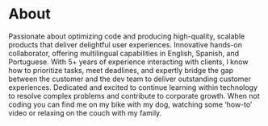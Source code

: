 # About

Passionate about optimizing code and producing high-quality, scalable products that deliver delightful user experiences.
Innovative hands-on collaborator, offering multilingual capabilities in English, Spanish, and Portuguese.
With 5+ years of experience interacting with clients, I know how to prioritize tasks, meet deadlines, and expertly bridge the gap between the customer and the dev team to deliver outstanding customer experiences. Dedicated and excited to continue learning within technology to resolve complex problems and contribute to corporate growth. When not coding you can find me on my bike with my dog, watching some ‘how-to’ video or relaxing on the couch with my family. 